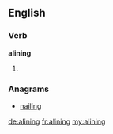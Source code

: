 ==English==

===Verb===
'''alining'''
# {{present participle of|[[aline]]}}

===Anagrams===
* [[nailing#English|nailing]]

[[de:alining]]
[[fr:alining]]
[[my:alining]]